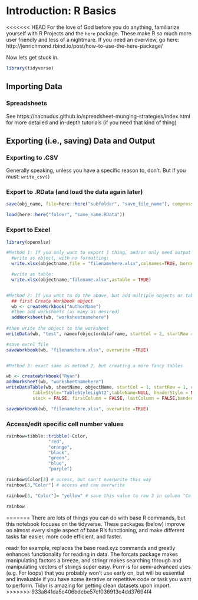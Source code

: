 # Introduction: R Basics

<<<<<<< HEAD
For the love of God before you do anything, familiarize yourself with R Projects and the `here` package. These make R so much more user friendly and less of a nightmare. If you need an overview, go here: http://jenrichmond.rbind.io/post/how-to-use-the-here-package/


Now lets get stuck in.

```r
library(tidyverse)
```


## Importing Data

### Spreadsheets

See https://nacnudus.github.io/spreadsheet-munging-strategies/index.html for more detailed and in-depth tutorials (if you need that kind of thing)


## Exporting (i.e., saving) Data and Output

### Exporting to .CSV

Generally speaking, unless you have a specific reason to, don't. But if you must: `write_csv()`

### Export to .RData (and load the data again later)

```r
save(obj_name, file=here::here("subfolder", "save_file_name"), compress = FALSE)

load(here::here("folder", "save_name.RData"))
```


### Export to Excel

```r
library(openxlsx)

#Method 1: If you only want to export 1 thing, and/or only need output document
  #write as object, with no formatting:
  write.xlsx(objectname,file = "filenamehere.xlsx",colnames=TRUE, borders="columns")

  #write as table:
  write.xlsx(objectname,"filename.xlsx",asTable = TRUE)


#Method 2: If you want to do the above, but add multiple objects or tables to one workbook/file:
  ## first Create Workbook object
  wb <- createWorkbook("AuthorName")
  #then add worksheets (as many as desired)
  addWorksheet(wb, "worksheetnamehere")
  
#then write the object to the worksheet  
writeData(wb, "test", nameofobjectordataframe, startCol = 2, startRow = 3, rowNames = TRUE)

#save excel file
saveWorkbook(wb, "filenamehere.xlsx", overwrite =TRUE)


#Method 3: exact same as method 2, but creating a more fancy tables

wb <- createWorkbook("Ryan")
addWorksheet(wb, "worksheetnamehere")
writeDataTable(wb, sheetName, objectName, startCol = 1, startRow = 1, colNames = TRUE, rowNames = FALSE,
          tableStyle="TableStyleLight2",tableName=NULL, headerStyle = NULL,withFilter=FALSE,keepNA=TRUE,sep=", ",
          stack = FALSE, firstColumn = FALSE, lastColumn = FALSE,bandedRows = TRUE,bandedCols = FALSE)

saveWorkbook(wb, "filenamehere.xlsx", overwrite =TRUE)

```


### Access/edit specific cell number values

```r
rainbow=tibble::tribble(~Color,
                "red",
                "orange",
                "black",
                "green",
                "blue",
                "purple")

rainbow$Color[3] # access, but can't overwrite this way
rainbow[3,"Color"] # access and can overwrite

rainbow[3, "Color"]= "yellow" # save this value to row 3 in column "Color"

rainbow
```




=======
There are lots of things you can do with base R commands, but this notebook focuses on the tidyverse. These packages (below) improve on almost every single aspect of base R's functioning, and make different tasks far easier, more code efficient, and faster. 



readr for example, replaces the base read.xyz commands and greatly enhances functionality for reading in data.
The forcats package makes manipulating factors a breeze, and stringr makes searching through and manipulating vectors of strings super easy. Purrr is for semi-advanced uses (e.g. For loops) that you probably won't use early on, but will be essential and invaluable if you have some iterative or repetitive code or task you want to perform. Tidyr is amazing for getting clean datasets upon import.
>>>>>>> 933a841da5c406bdcbe57cf036913c4dd37694f4
